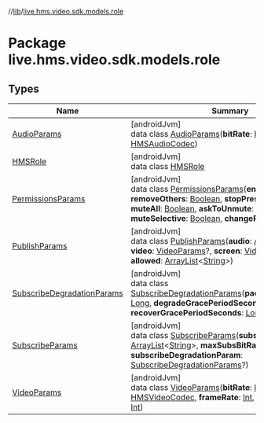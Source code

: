 //[lib](/api-reference/android/v2/home/content)/[live.hms.video.sdk.models.role](index)

# Package live.hms.video.sdk.models.role

## Types

| Name                                                              | Summary                                                                                                                                                                                                                                                                                                                                                                                                                                                                                                                                                                                                                                                                                                                                                                                                       |
| ----------------------------------------------------------------- | ------------------------------------------------------------------------------------------------------------------------------------------------------------------------------------------------------------------------------------------------------------------------------------------------------------------------------------------------------------------------------------------------------------------------------------------------------------------------------------------------------------------------------------------------------------------------------------------------------------------------------------------------------------------------------------------------------------------------------------------------------------------------------------------------------------- |
| [AudioParams](-audio-params/index)                                | [androidJvm]<br />data class [AudioParams](-audio-params/index)(**bitRate**: [Int](https://kotlinlang.org/api/latest/jvm/stdlib/kotlin/-int/index.html), **codec**: [HMSAudioCodec](../live.hms.video.media.codec/-h-m-s-audio-codec/index))                                                                                                                                                                                                                                                                                                                                                                                                                                                                                                                                                                  |
| [HMSRole](-h-m-s-role/index)                                      | [androidJvm]<br />data class [HMSRole](-h-m-s-role/index)                                                                                                                                                                                                                                                                                                                                                                                                                                                                                                                                                                                                                                                                                                                                                     |
| [PermissionsParams](-permissions-params/index)                    | [androidJvm]<br />data class [PermissionsParams](-permissions-params/index)(**endRoom**: [Boolean](https://kotlinlang.org/api/latest/jvm/stdlib/kotlin/-boolean/index.html), **removeOthers**: [Boolean](https://kotlinlang.org/api/latest/jvm/stdlib/kotlin/-boolean/index.html), **stopPresentation**: [Boolean](https://kotlinlang.org/api/latest/jvm/stdlib/kotlin/-boolean/index.html), **muteAll**: [Boolean](https://kotlinlang.org/api/latest/jvm/stdlib/kotlin/-boolean/index.html), **askToUnmute**: [Boolean](https://kotlinlang.org/api/latest/jvm/stdlib/kotlin/-boolean/index.html), **muteSelective**: [Boolean](https://kotlinlang.org/api/latest/jvm/stdlib/kotlin/-boolean/index.html), **changeRole**: [Boolean](https://kotlinlang.org/api/latest/jvm/stdlib/kotlin/-boolean/index.html)) |
| [PublishParams](-publish-params/index)                            | [androidJvm]<br />data class [PublishParams](-publish-params/index)(**audio**: [AudioParams](-audio-params/index)?, **video**: [VideoParams](-video-params/index)?, **screen**: [VideoParams](-video-params/index)?, **allowed**: [ArrayList](https://developer.android.com/reference/kotlin/java/util/ArrayList.html)<[String](https://kotlinlang.org/api/latest/jvm/stdlib/kotlin/-string/index.html)>)                                                                                                                                                                                                                                                                                                                                                                                                     |
| [SubscribeDegradationParams](-subscribe-degradation-params/index) | [androidJvm]<br />data class [SubscribeDegradationParams](-subscribe-degradation-params/index)(**packetLossThreshold**: [Long](https://kotlinlang.org/api/latest/jvm/stdlib/kotlin/-long/index.html), **degradeGracePeriodSeconds**: [Long](https://kotlinlang.org/api/latest/jvm/stdlib/kotlin/-long/index.html), **recoverGracePeriodSeconds**: [Long](https://kotlinlang.org/api/latest/jvm/stdlib/kotlin/-long/index.html))                                                                                                                                                                                                                                                                                                                                                                               |
| [SubscribeParams](-subscribe-params/index)                        | [androidJvm]<br />data class [SubscribeParams](-subscribe-params/index)(**subscribeTo**: [ArrayList](https://developer.android.com/reference/kotlin/java/util/ArrayList.html)<[String](https://kotlinlang.org/api/latest/jvm/stdlib/kotlin/-string/index.html)>, **maxSubsBitRate**: [Int](https://kotlinlang.org/api/latest/jvm/stdlib/kotlin/-int/index.html), **subscribeDegradationParam**: [SubscribeDegradationParams](-subscribe-degradation-params/index)?)                                                                                                                                                                                                                                                                                                                                           |
| [VideoParams](-video-params/index)                                | [androidJvm]<br />data class [VideoParams](-video-params/index)(**bitRate**: [Int](https://kotlinlang.org/api/latest/jvm/stdlib/kotlin/-int/index.html), **codec**: [HMSVideoCodec](../live.hms.video.media.codec/-h-m-s-video-codec/index), **frameRate**: [Int](https://kotlinlang.org/api/latest/jvm/stdlib/kotlin/-int/index.html), **width**: [Int](https://kotlinlang.org/api/latest/jvm/stdlib/kotlin/-int/index.html), **height**: [Int](https://kotlinlang.org/api/latest/jvm/stdlib/kotlin/-int/index.html))                                                                                                                                                                                                                                                                                        |
